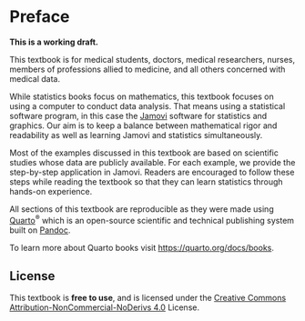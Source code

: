 # Preface {.unnumbered}

**This is a working draft.**

This textbook is for medical students, doctors, medical researchers, nurses, members of professions allied to medicine, and all others concerned with medical data.

While statistics books focus on mathematics, this textbook focuses on using a computer to conduct data analysis. That means using a statistical software program, in this case the [Jamovi](https://www.jamovi.org/) software for statistics and graphics. Our aim is to keep a balance between mathematical rigor and readability as well as learning Jamovi and statistics simultaneously.

Most of the examples discussed in this textbook are based on scientific studies whose data are publicly available. For each example, we provide the step-by-step application in Jamovi. Readers are encouraged to follow these steps while reading the textbook so that they can learn statistics through hands-on experience.

All sections of this textbook are reproducible as they were made using [Quarto](https://quarto.org/)^®^ which is an open-source scientific and technical publishing system built on [Pandoc](https://pandoc.org/).

To learn more about Quarto books visit <https://quarto.org/docs/books>.

## License

This textbook is **free to use**, and is licensed under the [Creative Commons Attribution-NonCommercial-NoDerivs 4.0](https://creativecommons.org/licenses/by-nc-nd/4.0/) License.
